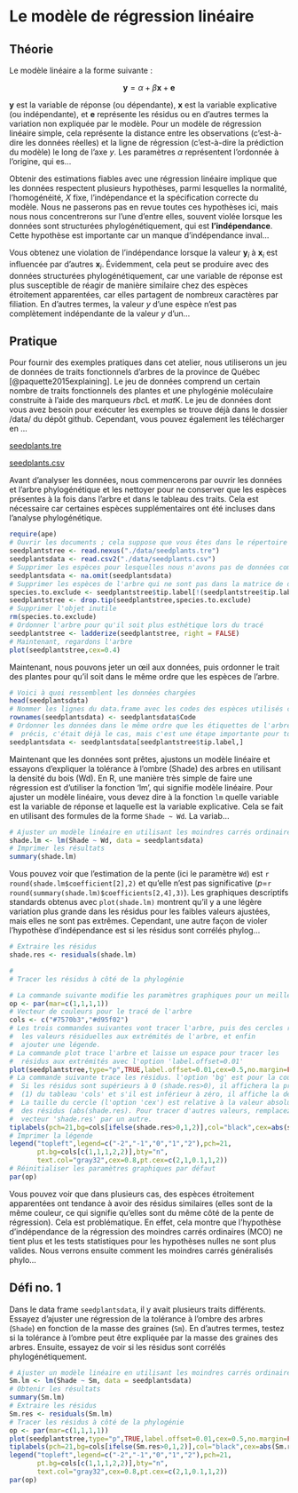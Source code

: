 
# Le modèle de régression linéaire {#linear-regression}

## Théorie

Le modèle linéaire a la forme suivante :

$$\textbf{y} = \alpha + \beta \textbf{x} + \textbf{e}$$

$\textbf{y}$ est la variable de réponse (ou dépendante), $\textbf{x}$ est la variable explicative (ou indépendante), et $\textbf{e}$ représente les résidus ou en d'autres termes la variation non expliquée par le modèle. Pour un modèle de régression linéaire simple, cela représente la distance entre les observations (c'est-à-dire les données réelles) et la ligne de régression (c'est-à-dire la prédiction du modèle) le long de l'axe $y$. Les paramètres $\alpha$ représentent l'ordonnée à l'origine, qui es...

Obtenir des estimations fiables avec une régression linéaire implique que les données respectent plusieurs hypothèses, parmi lesquelles la normalité, l'homogénéité, $X$ fixe, l'indépendance et la spécification correcte du modèle. Nous ne passerons pas en revue toutes ces hypothèses ici, mais nous nous concentrerons sur l'une d'entre elles, souvent violée lorsque les données sont structurées phylogénétiquement, qui est **l'indépendance**. Cette hypothèse est importante car un manque d'indépendance inval...

Vous obtenez une violation de l'indépendance lorsque la valeur $\textbf{y}_i$ à $\textbf{x}_i$ est influencée par d'autres $\textbf{x}_i$. Évidemment, cela peut se produire avec des données structurées phylogénétiquement, car une variable de réponse est plus susceptible de réagir de manière similaire chez des espèces étroitement apparentées, car elles partagent de nombreux caractères par filiation. En d'autres termes, la valeur $y$ d'une espèce n'est pas complètement indépendante de la valeur $y$ d'un...

## Pratique

Pour fournir des exemples pratiques dans cet atelier, nous utiliserons un jeu de données de traits fonctionnels d'arbres de la province de Québec [@paquette2015explaining]. Le jeu de données comprend un certain nombre de traits fonctionnels des plantes et une phylogénie moléculaire construite à l'aide des marqueurs *rbc*L et *mat*K. Le jeu de données dont vous avez besoin pour exécuter les exemples se trouve déjà dans le dossier /data/ du dépôt github. Cependant, vous pouvez également les télécharger en ...

[seedplants.tre](https://simjoly.github.io/ComparativeMethods-HalfDayWorkshop/data/seedplants.tre)

[seedplants.csv](https://simjoly.github.io/ComparativeMethods-HalfDayWorkshop/data/seedplants.csv)

Avant d'analyser les données, nous commencerons par ouvrir les données et l'arbre phylogénétique et les nettoyer pour ne conserver que les espèces présentes à la fois dans l'arbre et dans le tableau des traits. Cela est nécessaire car certaines espèces supplémentaires ont été incluses dans l'analyse phylogénétique.

```r
require(ape)
# Ouvrir les documents ; cela suppose que vous êtes dans le répertoire principal du dossier de l'atelier
seedplantstree <- read.nexus("./data/seedplants.tre")
seedplantsdata <- read.csv2("./data/seedplants.csv")
# Supprimer les espèces pour lesquelles nous n'avons pas de données complètes
seedplantsdata <- na.omit(seedplantsdata)
# Supprimer les espèces de l'arbre qui ne sont pas dans la matrice de données
species.to.exclude <- seedplantstree$tip.label[!(seedplantstree$tip.label %in% seedplantsdata$Code)]
seedplantstree <- drop.tip(seedplantstree,species.to.exclude)
# Supprimer l'objet inutile
rm(species.to.exclude)
# Ordonner l'arbre pour qu'il soit plus esthétique lors du tracé
seedplantstree <- ladderize(seedplantstree, right = FALSE)
# Maintenant, regardons l'arbre
plot(seedplantstree,cex=0.4)
```

Maintenant, nous pouvons jeter un œil aux données, puis ordonner le trait des plantes pour qu'il soit dans le même ordre que les espèces de l'arbre.

```r
# Voici à quoi ressemblent les données chargées
head(seedplantsdata)
# Nommer les lignes du data.frame avec les codes des espèces utilisés comme étiquettes d'arbre 
rownames(seedplantsdata) <- seedplantsdata$Code
# Ordonner les données dans le même ordre que les étiquettes de l'arbre. Dans cet exemple 
#  précis, c'était déjà le cas, mais c'est une étape importante pour toute analyse.
seedplantsdata <- seedplantsdata[seedplantstree$tip.label,]
```


Maintenant que les données sont prêtes, ajustons un modèle linéaire et essayons d'expliquer la tolérance à l'ombre (Shade) des arbres en utilisant la densité du bois (Wd). En R, une manière très simple de faire une régression est d'utiliser la fonction 'lm', qui signifie modèle linéaire. Pour ajuster un modèle linéaire, vous devez dire à la fonction `lm` quelle variable est la variable de réponse et laquelle est la variable explicative. Cela se fait en utilisant des formules de la forme `Shade ~ Wd`. La variab...

```r
# Ajuster un modèle linéaire en utilisant les moindres carrés ordinaires (MCO)
shade.lm <- lm(Shade ~ Wd, data = seedplantsdata)
# Imprimer les résultats
summary(shade.lm)
```

Vous pouvez voir que l'estimation de la pente (ici le paramètre `Wd`) est `r round(shade.lm$coefficient[2],2)` et qu'elle n'est pas significative ($p$=`r round(summary(shade.lm)$coefficients[2,4],3)`). Les graphiques descriptifs standards obtenus avec `plot(shade.lm)` montrent qu'il y a une légère variation plus grande dans les résidus pour les faibles valeurs ajustées, mais elles ne sont pas extrêmes. Cependant, une autre façon de violer l'hypothèse d'indépendance est si les résidus sont corrélés phylog...

```r
# Extraire les résidus
shade.res <- residuals(shade.lm)

#
# Tracer les résidus à côté de la phylogénie

# La commande suivante modifie les paramètres graphiques pour un meilleur rendu de l'arbre
op <- par(mar=c(1,1,1,1))
# Vecteur de couleurs pour le tracé de l'arbre
cols <- c("#7570b3","#d95f02")
# Les trois commandes suivantes vont tracer l'arbre, puis des cercles reflétant 
#  les valeurs résiduelles aux extrémités de l'arbre, et enfin
#  ajouter une légende.
# La commande plot trace l'arbre et laisse un espace pour tracer les 
#  résidus aux extrémités avec l'option 'label.offset=0.01'
plot(seedplantstree,type="p",TRUE,label.offset=0.01,cex=0.5,no.margin=FALSE)
# La commande suivante trace les résidus. l'option 'bg' est pour la couleur de fond.
#  Si les résidus sont supérieurs à 0 (shade.res>0), il affichera la première couleur
#  (1) du tableau 'cols' et s'il est inférieur à zéro, il affiche la deuxième couleur (2). 
#  La taille du cercle (l'option 'cex') est relative à la valeur absolue 
#  des résidus (abs(shade.res). Pour tracer d'autres valeurs, remplacez simplement le 
#  vecteur 'shade.res' par un autre.
tiplabels(pch=21,bg=cols[ifelse(shade.res>0,1,2)],col="black",cex=abs(shade.res),adj=0.505)
# Imprimer la légende
legend("topleft",legend=c("-2","-1","0","1","2"),pch=21,
       pt.bg=cols[c(1,1,1,2,2)],bty="n",
       text.col="gray32",cex=0.8,pt.cex=c(2,1,0.1,1,2))
# Réinitialiser les paramètres graphiques par défaut
par(op) 
```

Vous pouvez voir que dans plusieurs cas, des espèces étroitement apparentées ont tendance à avoir des résidus similaires (elles sont de la même couleur, ce qui signifie qu'elles sont du même côté de la pente de régression). Cela est problématique. En effet, cela montre que l'hypothèse d'indépendance de la régression des moindres carrés ordinaires (MCO) ne tient plus et les tests statistiques pour les hypothèses nulles ne sont plus valides. Nous verrons ensuite comment les moindres carrés généralisés phylo...

## Défi no. 1

Dans le data frame `seedplantsdata`, il y avait plusieurs traits différents. Essayez d'ajuster une régression de la tolérance à l'ombre des arbres (`Shade`) en fonction de la masse des graines (`Sm`). En d'autres termes, testez si la tolérance à l'ombre peut être expliquée par la masse des graines des arbres. Ensuite, essayez de voir si les résidus sont corrélés phylogénétiquement.

```r
# Ajuster un modèle linéaire en utilisant les moindres carrés ordinaires (MCO)
Sm.lm <- lm(Shade ~ Sm, data = seedplantsdata)
# Obtenir les résultats
summary(Sm.lm)
# Extraire les résidus
Sm.res <- residuals(Sm.lm)
# Tracer les résidus à côté de la phylogénie
op <- par(mar=c(1,1,1,1))
plot(seedplantstree,type="p",TRUE,label.offset=0.01,cex=0.5,no.margin=FALSE)
tiplabels(pch=21,bg=cols[ifelse(Sm.res>0,1,2)],col="black",cex=abs(Sm.res),adj=0.505)
legend("topleft",legend=c("-2","-1","0","1","2"),pch=21,
       pt.bg=cols[c(1,1,1,2,2)],bty="n",
       text.col="gray32",cex=0.8,pt.cex=c(2,1,0.1,1,2))
par(op)
```
